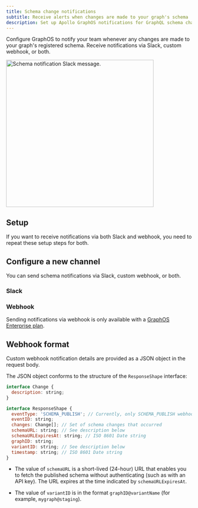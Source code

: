 ```yaml
---
title: Schema change notifications
subtitle: Receive alerts when changes are made to your graph's schema
description: Set up Apollo GraphOS notifications for GraphQL schema changes. Receive real-time alerts whenever your registered schema is modified.
---
```


Configure GraphOS to notify your team whenever any changes are made to your graph's registered schema. Receive notifications via Slack, custom webhook, or both.

<img
  className="screenshot"
  src="../../img/integrations/schema-notification.jpg"
  alt="Schema notification Slack message."
  width="400"
/>

## Setup

<Note>

If you want to receive notifications via both Slack and webhook, you need to repeat these setup steps for both.

</Note>

<CreateNotification notificationType="Schema Change" />

## Configure a new channel

You can send schema notifications via Slack, custom webhook, or both.

### Slack

<ConfigureSlackNotification />

### Webhook

<EnterpriseFeature>

Sending notifications via webhook is only available with a [GraphOS Enterprise plan](https://www.apollographql.com/pricing#integrations?referrer=docs-content).

</EnterpriseFeature>

<ConfigureWebhookNotification />

## Webhook format

Custom webhook notification details are provided as a JSON object in the request body.

The JSON object conforms to the structure of the `ResponseShape` interface:

```javascript
interface Change {
  description: string;
}

interface ResponseShape {
  eventType: 'SCHEMA_PUBLISH'; // Currently, only SCHEMA_PUBLISH webhooks are supported
  eventID: string;
  changes: Change[]; // Set of schema changes that occurred
  schemaURL: string; // See description below
  schemaURLExpiresAt: string; // ISO 8601 Date string
  graphID: string;
  variantID: string; // See description below
  timestamp: string; // ISO 8601 Date string
}
```

- The value of `schemaURL` is a short-lived (24-hour) URL that enables you to fetch the published schema without authenticating (such as with an API key). The URL expires at the time indicated by `schemaURLExpiresAt`.

- The value of `variantID` is in the format `graphID@variantName` (for example, `mygraph@staging`).
